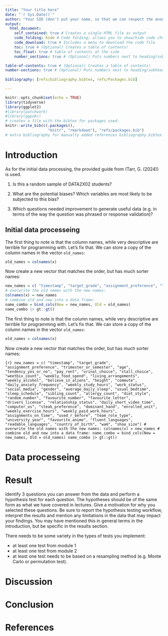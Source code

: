 ```yaml
---
title: "Your title here"
date: "`r Sys.Date()`"
author: "Your SID (don't put your name, so that we can respect the anonymous marking policy)"
output: 
  html_document: 
    self_contained: true # Creates a single HTML file as output
    code_folding: hide # Code folding; allows you to show/hide code chunks
    code_download: true # Includes a menu to download the code file
    toc: true # (Optional) Creates a table of contents!
    toc_float: true # table of contents at the side
    number_sections: true # (Optional) Puts numbers next to heading/subheadings

table-of-contents: true # (Optional) Creates a table of contents!
number-sections: true # (Optional) Puts numbers next to heading/subheadings
    
bibliography: [refs/bibliography.bibtex, refs/Packages.bib]

---
```




```r
knitr::opts_chunk$set(echo = TRUE)
library(tidyverse)
library(ggplot2)
#library(patchwork)
#library(ggpubr)
# creates a file with the bibtex for packages used:
knitr::write_bib(c(.packages(),
                   "knitr", "rmarkdown"), "refs/packages.bib")
# extra bibliography for manually added references bibliography.bibtex

```

# Introduction

As for the initial data processing, the provided guide from (Tarr, G. (2024)) is used. 


<The following questions have to be answered in the introduction>

1. Is this a random sample of DATA2X02 students?

2. What are the potential biases? Which variables are most likely to be subjected to this bias?

3. Which questions needed improvement to generate useful data (e.g. in terms of the way the question was phrased or response validation)?


## Initial data processeing 

The first thing to note is that the column names, while very descriptive are terrible for programming with. Let's fix that. We can store a copy of the column names in the vector `old_names`:

```r
old_names = colnames(x) 
```


Now create a new vector that matches the order, but has much sorter names:


```r
new_names = c( "timestamp", "target_grade", "assignment_preference", "trimester_or_semester", "age", "tendency_yes_or_no", "pay_rent", "urinal_choice", "stall_choice", "weetbix_count", "weekly_food_spend", "living_arrangements", "weekly_alcohol", "believe_in_aliens", "height", "commute", "daily_anxiety_frequency", "weekly_study_hours", "work_status", "social_media", "gender", "average_daily_sleep", "usual_bedtime", "sleep_schedule", "sibling_count", "allergy_count", "diet_style", "random_number", "favourite_number", "favourite_letter", "drivers_license", "relationship_status", "daily_short_video_time", "computer_os", "steak_preference", "dominant_hand", "enrolled_unit", "weekly_exercise_hours", "weekly_paid_work_hours", "assignments_on_time", "used_r_before", "team_role_type", "university_year", "favourite_anime", "fluent_languages", "readable_languages", "country_of_birth", "wam", "shoe_size") 
# overwrite the old names with the new names: 
colnames(x) = new_names 
# combine old and new into a data frame: 
name_combo = bind_cols(New = new_names, Old = old_names) 
name_combo |> gt::gt()
```

The first thing to note is that the column names, while very descriptive are terrible for programming with. Let's fix that. We can store a copy of the column names in the vector `old_names`:

```r
old_names = colnames(x) 
```


Now create a new vector that matches the order, but has much sorter names:

```{r} new_names = c( "timestamp", "target_grade", "assignment_preference", "trimester_or_semester", "age", "tendency_yes_or_no", "pay_rent", "urinal_choice", "stall_choice", "weetbix_count", "weekly_food_spend", "living_arrangements", "weekly_alcohol", "believe_in_aliens", "height", "commute", "daily_anxiety_frequency", "weekly_study_hours", "work_status", "social_media", "gender", "average_daily_sleep", "usual_bedtime", "sleep_schedule", "sibling_count", "allergy_count", "diet_style", "random_number", "favourite_number", "favourite_letter", "drivers_license", "relationship_status", "daily_short_video_time", "computer_os", "steak_preference", "dominant_hand", "enrolled_unit", "weekly_exercise_hours", "weekly_paid_work_hours", "assignments_on_time", "used_r_before", "team_role_type", "university_year", "favourite_anime", "fluent_languages", "readable_languages", "country_of_birth", "wam", "shoe_size") # overwrite the old names with the new names: colnames(x) = new_names # combine old and new into a data frame: name_combo = bind_cols(New = new_names, Old = old_names) name_combo |> gt::gt() ```






# Data processeing


# Result

Identify 3 questions you can answer from the data and perform a hypothesis test for each question. The hypotheses should be of the same form as what we have covered in lectures. Give a motivation for why you selected these questions. 
Be sure to report the hypothesis testing workflow, interpret the results and mention any limitations in the data that may impact your findings. You may have mentioned this in general terms in the introduction, but be specific in the results section.

There needs to be some variety in the types of tests you implement:

- at least one test from module 1  
- at least one test from module 2  
- at least one test needs to be based on a resampling method (e.g. Monte Carlo or permutation test).

# Discussion


# Conclusion


# References

<div id="refs"></div>



